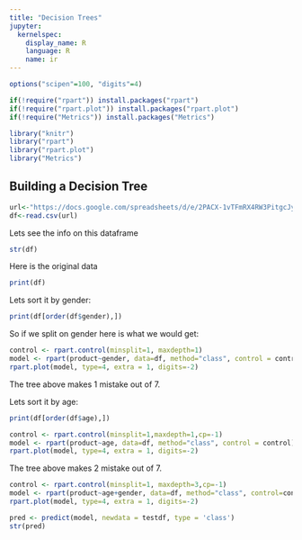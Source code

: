 ```yaml
---
title: "Decision Trees"
jupyter:
  kernelspec:
    display_name: R
    language: R
    name: ir
---
```


```r
options("scipen"=100, "digits"=4)

if(!require("rpart")) install.packages("rpart")
if(!require("rpart.plot")) install.packages("rpart.plot")
if(!require("Metrics")) install.packages("Metrics")

library("knitr")
library("rpart")
library("rpart.plot")
library("Metrics")
```

## Building a Decision Tree


```r
url<-"https://docs.google.com/spreadsheets/d/e/2PACX-1vTFmRX4RW3PitgcJya0X2sRbSiD0J2t0oYewyhkkyWwR9i8NIaHiuQKrBtLlrwG9fzn4MvNOM92olnK/pub?gid=0&single=true&output=csv"
df<-read.csv(url)
```

Lets see the info on this dataframe

```r
str(df)
```

Here is the original data

```r
print(df)
```

Lets sort it by gender:

```r
print(df[order(df$gender),])
```

So if we split on gender here is what we would get:

```r
control <- rpart.control(minsplit=1, maxdepth=1)
model <- rpart(product~gender, data=df, method="class", control = control)
rpart.plot(model, type=4, extra = 1, digits=-2)
```

The tree above makes 1 mistake out of 7.

Lets sort it by age:

```r
print(df[order(df$age),])
```

```r
control <- rpart.control(minsplit=1,maxdepth=1,cp=-1)
model <- rpart(product~age, data=df, method="class", control = control)
rpart.plot(model, type=4, extra = 1, digits=-2)
```

The tree above makes 2 mistake out of 7.

```r
control <- rpart.control(minsplit=1, maxdepth=3,cp=-1)
model <- rpart(product~age+gender, data=df, method="class", control=control)
rpart.plot(model, type=4, extra = 1, digits=-2)
```

```r
pred <- predict(model, newdata = testdf, type = 'class')
str(pred)
```


